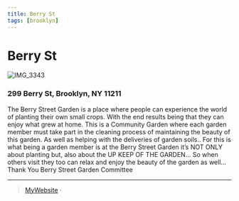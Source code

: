 ```yaml
---
title: Berry St
tags: [brooklyn]
---
```

# Berry St

![IMG_3343](https://user-images.githubusercontent.com/22154417/159124108-0e824aa2-b588-4245-bef1-16fb81da7623.JPG)

### 299 Berry St, Brooklyn, NY 11211

The Berry Street Garden is a place where people
can experience the world of planting their own
small crops.
With the end results being that they can enjoy
what grew at home.
This is a Community Garden where each garden member must take part in the cleaning process of maintaining the beauty of this garden.
As well as helping with the deliveries of garden soils..
For this is what being a garden member is at the Berry Street Garden it’s NOT ONLY about planting but, also about the UP KEEP OF THE GARDEN...
So when others visit they too can relax and enjoy the beauty of the garden as well...
Thank You
Berry Street Garden Committee

---
> [MyWebsite](https://www.facebook.com/BerryStreetGarden/)&nbsp;&middot;&nbsp;



